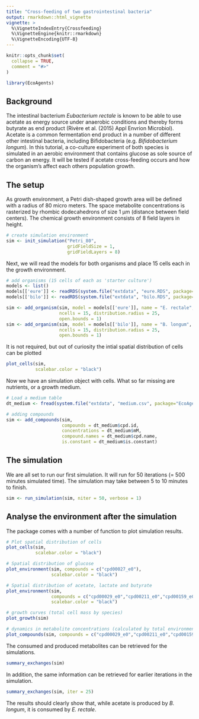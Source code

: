 ```yaml
---
title: "Cross-feeding of two gastrointestinal bacteria"
output: rmarkdown::html_vignette
vignette: >
  %\VignetteIndexEntry{Crossfeeding}
  %\VignetteEngine{knitr::rmarkdown}
  %\VignetteEncoding{UTF-8}
---
```


```r
knitr::opts_chunk$set(
  collapse = TRUE,
  comment = "#>"
)
```

```r
library(EcoAgents)
```

## Background
The intestinal bacterium *Eubacterium rectale* is known to be able to use acetate as energy source under anaerobic conditions and thereby forms butyrate as end product (Rivère et al. (2015) Appl Envrion Microbiol). Acetate is a common fermentation end product in a number of different other intestinal bacteria, including Bifidobacteria (e.g. *Bifidobacterium longum*). In this tutorial, a co-culture experiment of both species is simulated in an aerobic environment that contains glucose as sole source of carbon an energy. It will be tested if acetate cross-feeding occurs and how the organism's affect each others population growth.

## The setup

As growth environment, a Petri dish-shaped growth area will be defined with a radius of 80 micro meters. The space metabolite concentrations is rasterized by rhombic dodecahedrons of size 1 µm (distance between field centers). The chemical growth environment consists of 8 field layers in height.
```r
# create simulation environment
sim <- init_simulation("Petri_80",
                       gridFieldSize = 1,
                       gridFieldLayers = 8)
```

Next, we will read the models for both organisms and place 15 cells each in the growth environment.
```r

# add organisms (15 cells of each as 'starter culture')
models <- list()
models[['eure']] <- readRDS(system.file("extdata", "eure.RDS", package="EcoAgents"))
models[['bilo']] <- readRDS(system.file("extdata", "bilo.RDS", package="EcoAgents"))

sim <- add_organism(sim, model = models[['eure']], name = "E. rectale",
                    ncells = 15, distribution.radius = 25,
                    open.bounds = 1)
sim <- add_organism(sim, model = models[['bilo']], name = "B. longum",
                    ncells = 15, distribution.radius = 25,
                    open.bounds = 1)
```

It is not required, but out of curiosity the intial spatial distribution of cells can be plotted

```r
plot_cells(sim,
           scalebar.color = "black")
```

Now we have an simulation object with cells. What so far missing are nutrients, or a growth medium.

```r
# Load a medium table
dt_medium <- fread(system.file("extdata", "medium.csv", package="EcoAgents"))

# adding compounds
sim <- add_compounds(sim,
                     compounds = dt_medium$cpd.id,
                     concentrations = dt_medium$mM,
                     compound.names = dt_medium$cpd.name,
                     is.constant = dt_medium$is.constant)
```

## The simulation

We are all set to run our first simulation. It will run for 50 iterations (= 500 minutes simulated time). The simulation may take between 5 to 10 minutes to finish.

```r
sim <- run_simulation(sim, niter = 50, verbose = 1)
```

## Analyse the environment after the simulation

The package comes with a number of function to plot simulation results.

```r
# Plot spatial distribution of cells
plot_cells(sim,
           scalebar.color = "black")
```

```r
# Spatial distribution of glucose
plot_environment(sim, compounds = c("cpd00027_e0"),
                 scalebar.color = "black")
```

```r
# Spatial distribution of acetate, lactate and butyrate
plot_environment(sim,
                 compounds = c("cpd00029_e0","cpd00211_e0","cpd00159_e0"),
                 scalebar.color = "black")
```

```r
# growth curves (total cell mass by species)
plot_growth(sim)
```

```r
# dynamics in metabolite concentrations (calculated by total environment volume)
plot_compounds(sim, compounds = c("cpd00029_e0","cpd00211_e0","cpd00159_e0"))
```

The consumed and produced metabolites can be retrieved for the simulations.

```r
summary_exchanges(sim)
```

In addition, the same information can be retrieved for earlier iterations in the simulation.
```r
summary_exchanges(sim, iter = 25)
```

The results should clearly show that, while acetate is produced by *B. longum*, it is consumed by *E. rectale*.
